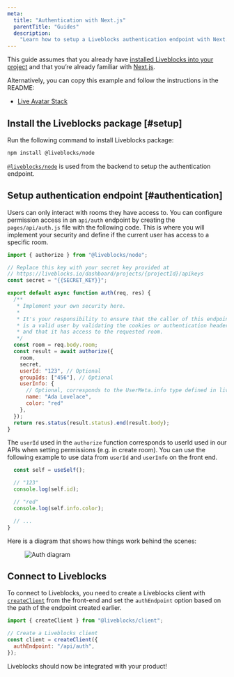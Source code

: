```yaml
---
meta:
  title: "Authentication with Next.js"
  parentTitle: "Guides"
  description:
    "Learn how to setup a Liveblocks authentication endpoint with Next.js"
---
```


This guide assumes that you already have
[installed Liveblocks into your project](/docs/get-started/react) and that
you’re already familiar with [Next.js](https://nextjs.org/docs/getting-started).

Alternatively, you can copy this example and follow the instructions in the
README:

- [Live Avatar Stack](/examples/live-avatar-stack/nextjs)

## Install the Liveblocks package [#setup]

Run the following command to install Liveblocks package:

```bash
npm install @liveblocks/node
```

[`@liveblocks/node`][] is used from the backend to setup the authentication
endpoint.

## Setup authentication endpoint [#authentication]

Users can only interact with rooms they have access to. You can configure
permission access in an `api/auth` endpoint by creating the `pages/api/auth.js`
file with the following code. This is where you will implement your security and
define if the current user has access to a specific room.

```js
import { authorize } from "@liveblocks/node";

// Replace this key with your secret key provided at
// https://liveblocks.io/dashboard/projects/{projectId}/apikeys
const secret = "{{SECRET_KEY}}";

export default async function auth(req, res) {
  /**
   * Implement your own security here.
   *
   * It's your responsibility to ensure that the caller of this endpoint
   * is a valid user by validating the cookies or authentication headers
   * and that it has access to the requested room.
   */
  const room = req.body.room;
  const result = await authorize({
    room,
    secret,
    userId: "123", // Optional
    groupIds: ["456"], // Optional
    userInfo: {
      // Optional, corresponds to the UserMeta.info type defined in liveblocks.config.ts
      name: "Ada Lovelace",
      color: "red"
    },
  });
  return res.status(result.status).end(result.body);
}
```
The `userId` used in the `authorize` function corresponds to userId used in our APIs when setting permissions (e.g. in create room).
You can use the following example to use data from `userId` and `userInfo` on the front end.
```ts
  const self = useSelf();

  // "123"
  console.log(self.id);

  // "red"
  console.log(self.info.color);

  // ...
}
```

Here is a diagram that shows how things work behind the scenes:

<Figure highlight={false}>
  <Image
    src="/images/docs/auth-diagram.svg"
    alt="Auth diagram"
    layout="responsive"
    width={730}
    height={504}
    quality={90}
  />
</Figure>

## Connect to Liveblocks

To connect to Liveblocks, you need to create a Liveblocks client with
[`createClient`](/docs/api-reference/liveblocks-client#createClient) from the front-end and set the `authEndpoint` option based on
the path of the endpoint created earlier.

```js
import { createClient } from "@liveblocks/client";

// Create a Liveblocks client
const client = createClient({
  authEndpoint: "/api/auth",
});
```

Liveblocks should now be integrated with your product!

[`@liveblocks/node`]: /docs/api-reference/liveblocks-node
